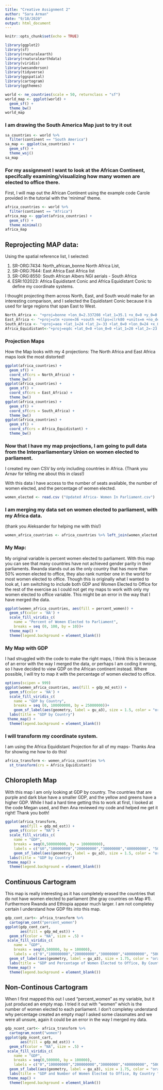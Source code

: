 ```yaml
---
title: "Creative Assignment 2"
author: "Sara Arman"
date: "9/18/2020"
output: html_document
---
```


```r
knitr::opts_chunk$set(echo = TRUE)
```


``` r

library(ggplot2)
library(sf)
library(rnaturalearth)
library(rnaturalearthdata)
library(viridis)
library(wesanderson)
library(tidyverse)
library(ggspatial)
library(cartogram)
library(ggthemes)
```

``` r

world <- ne_countries(scale = 50, returnclass = "sf") 
world_map <- ggplot(world) +
  geom_sf() +
  theme_bw()
world_map
```

### I am drawing the South America Map just to try it out 

``` r

sa_countries <- world %>%
  filter(continent == "South America")
sa_map <- ggplot(sa_countries) +
  geom_sf() + 
  theme_wsj()
sa_map
```

### For my assignment I want to look at the African Continent, specifcally examining/visualizing how many women are elected to office there. 

First, I will map out the African Continent using the example code Carole provided in the tutorial with the 'minimal' theme.

```r

africa_countries <- world %>%
  filter(continent == "Africa")
africa_map <- ggplot(africa_countries) +
  geom_sf() + 
  theme_minimal()
africa_map
```

## Reprojecting MAP data:
Using the spatial reference list, I selected:

1. SR-ORG:7434: North_african_bonne North Africa List, 
2. SR-ORG:7644: East Africa East Africa list
3. SR-ORG:8550: South African Albers NGI aerials - South Africa
4. ESRI:102023: Africa Equidistant Conic and Africa Equidistant Conic to define my coordinate systems.

I thought projecting them across North, East, and South would make for an interesting comparison, and I selected the Equidistant Conic because it is used for large regions that span East to West.

```r

North_Africa <- "+proj=bonne +lon_0=2.337208 +lat_1=35.1 +x_0=0 +y_0=0 +a=6378249.2 +b=6356514.999904194 +units=m +no_defs"
East_Africa <- "+proj=utm +zone=36 +south +ellps=clrk80 +units=m +no_defs"
South_Africa <- "+proj=aea +lat_1=24 +lat_2=-33 +lat_0=0 +lon_0=24 +x_0=0 +y_0=0 +ellps=WGS84 +units=m +no_defs"
Africa_Equidistant<-"+proj=eqdc +lat_0=0 +lon_0=0 +lat_1=20 +lat_2=-23 +x_0=0 +y_0=0 +ellps=WGS84 +datum=WGS84 +units=m +no_defs "
```

### Projection Maps
How the Map looks with my 4 projections: The North Africa and East Africa maps look the most distorted!

``` r

ggplot(africa_countries) +
  geom_sf() +
  coord_sf(crs = North_Africa) +
  theme_bw()
ggplot(africa_countries) +
  geom_sf() +
  coord_sf(crs = East_Africa) +
  theme_bw()
ggplot(africa_countries) +
  geom_sf() +
  coord_sf(crs = South_Africa) +
  theme_bw()
ggplot(africa_countries) +
  geom_sf() +
  coord_sf(crs = Africa_Equidistant) +
  theme_bw()
```


### Now that I have my map projections, I am going to pull data from the Interparliamentary Union on women elected to parliament. 

I created my own CSV by only including countries in Africa. (Thank you Arnav for telling me about this in class!)

With this data I have access to the number of seats available, the number of women elected, and the percentage of women elected. 

``` r

women_elected <- read.csv ("Updated Africa- Women In Parliament.csv")
```



### I am merging my data set on women elected to parliament, with my Africa data.
(thank you Aleksander for helping me with this!)

```r

women_africa_countries <- africa_countries %>% left_join(women_elected, by= c("name"="Country"))
```


### My Map:

My original variable is percent women elected to parliament. With this map you can see that many countries have not achieved gender parity in their parliaments. Rwanda stands out as the only country that has more than 50% women elected to office, they also rank number one in the world for most women elected to office. Though this is originally what I wanted to look at, I am switching to include both GDP and Women Elected to Office for the rest of the exercise as I could not get my maps to work with only my women elected to office variable. This might be an error in the way that I have merged the data.  


```r

ggplot(women_africa_countries, aes(fill = percent_women)) +
  geom_sf(color = 'NA') +
  scale_fill_viridis_c(
    name = "Percent of Women Elected to Parliament",
    breaks = seq (0, 100, by = 10))+
  theme_map() +
  theme(legend.background = element_blank())
```

### My Map with GDP

I had struggled with the code to make the right maps, I think this is because of an error with the way I merged the data, or perhaps I am coding it wrong, so I have decided to view GDP on the African continent instead. Where possible, I will try to map it with the percentage of women elected to office. 

```r

options(scipen = 999)
ggplot(women_africa_countries, aes(fill = gdp_md_est)) +
  geom_sf(color = 'NA') +
  scale_fill_viridis_c(
    name = "GDP by Country",
    breaks = seq (0, 100000000, by = 25000000))+
    geom_sf_label(aes(geometry, label = gu_a3), size = 1.5, color = "orange", fill = NA, label.size = NA) +
  labs(title = "GDP by Country")
 theme_map() +
  theme(legend.background = element_blank())
```



### I will transform my coordinate system.

I am using the Africa Equidistant Projection for all of my maps- Thanks Ana for showing me how to do this! 

```r

africa_transform <- women_africa_countries %>% 
  st_transform(crs = Africa_Equidistant)
```

## Chloropleth Map

With this map I am only looking at GDP by country. The countries that are purple and dark blue have a smaller GDP, and the yellow and greens have a higher GDP. While I had a hard time getting this to work at first, I looked at the code Megan used, and then Ana reviewed my code and helped me get it right! Thank you both!

```r

ggplot(africa_transform,
       aes(fill = gdp_md_est)) +
  geom_sf(color = "NA") +
  scale_fill_viridis_c(
    name = "GDP",
    breaks = seq(0,500000000, by = 100000000),
    labels = c("$0","100000000","200000000","30000000","400000000", "500000000")) +
    geom_sf_label(aes(geometry, label = gu_a3), size = 1.5, color = "orange", fill = NA, label.size = NA) +
  labs(title = "GDP by Country")
 theme_map() +
  theme(legend.background = element_blank())
```


## Continuous Cartogram

This map is really interesting as it has completely erased the countries that do not have women elected to parliament (the gray countries on Map #1). Furthermore Rwanda and Ethiopia appear much larger. I am not completey certain I understand how GDP fits into this map. 

```r

gdp_cont_cart<- africa_transform %>%
  cartogram_cont("percent_women")
ggplot(gdp_cont_cart,
       aes(fill = gdp_md_est)) +
  geom_sf(color = "NA", size = .5) +
 scale_fill_viridis_c(
    name = "GDP",
    breaks = seq(0,500000, by = 100000),
    labels = c("0","100000000","200000000","30000000","400000000", "500000000")) +
  geom_sf_label(aes(geometry, label = gu_a3), size = 1.75, color = "orange", fill = NA, label.size = NA, fontface = "bold") +
  labs(title = "GDP and Percentage of Women Elected to Office, By Country ")
 theme_map() +
  theme(legend.background = element_blank())
```
## Non-Continous Cartogram

When I first mapped this out I used "percent_women" as my variable, but it just produced an empty map. I tried it out with "women" which is the number of women elected to each parliament. I don't completey understand why percentage created an empty map! I asked some classmates and we were all unsure, again it could be an error in the way I merged my data. 

```r

gdp_ncont_cart<- africa_transform %>%
  cartogram_ncont("women")
ggplot(gdp_ncont_cart,
       aes(fill = gdp_md_est)) +
  geom_sf(color = "NA", size = .5) +
 scale_fill_viridis_c(
    name = "GDP",
    breaks = seq(0,500000, by = 100000),
    labels = c("0","100000000","200000000","30000000","400000000", "500000000")) +
  geom_sf_label(aes(geometry, label = gu_a3), size = 1.75, color = "orange", fill = NA, label.size = NA, fontface = "bold") +
  labs(title = "GDP and Number of Women Elected to Office, By Country ")
 theme_map() +
  theme(legend.background = element_blank())
```

